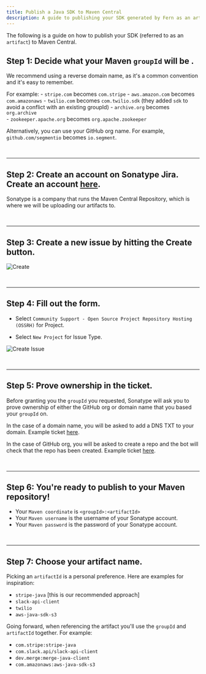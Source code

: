 ```yaml
---
title: Publish a Java SDK to Maven Central
description: A guide to publishing your SDK generated by Fern as an artifact to the public Maven Central repository.
---
```

The following is a guide on how to publish your SDK (referred to as an `artifact`) to Maven Central.

## Step 1: Decide what your Maven `groupId` will be .

We recommend using a reverse domain name, as it's a common convention and it's easy to remember. 

For example:
    - `stripe.com` becomes `com.stripe`
    - `aws.amazon.com` becomes `com.amazonaws`
    - `twilio.com` becomes `com.twilio.sdk` (they added `sdk` to avoid a conflict with an existing groupId)
    - `archive.org` becomes `org.archive`   
    - `zookeeper.apache.org` becomes `org.apache.zookeeper`

Alternatively, you can use your GitHub org name. For example, `github.com/segmentio` becomes `io.segment`.

<br />

---

## Step 2: Create an account on Sonatype Jira. Create an account [here](https://issues.sonatype.org/secure/Signup!default.jspa).

Sonatype is a company that runs the Maven Central Repository, which is where we will be uploading our artifacts to.

<br />

---

## Step 3: Create a new issue by hitting the Create button.

![Create](https://fern-image-hosting.s3.amazonaws.com/sonatype-create-button.png)

<br />

---

## Step 4: Fill out the form. 

- Select `Community Support - Open Source Project Repository Hosting (OSSRH)` for Project. 

- Select `New Project` for Issue Type.

![Create Issue](https://fern-image-hosting.s3.amazonaws.com/sonatype-create-issue-form.png)

<br />

---

## Step 5: Prove ownership in the ticket.

Before granting you the `groupId` you requested, Sonatype will ask you to prove ownership of either the GitHub org or domain name that you based your `groupId` on.

In the case of a domain name, you will be asked to add a DNS TXT to your domain. Example ticket [here](https://issues.sonatype.org/browse/OSSRH-76115?jql=text%20~%20%22com%22).

In the case of GitHub org, you will be asked to create a repo and the bot will check that the repo has been created. Example ticket [here](https://issues.sonatype.org/browse/OSSRH-85770). 

<br />

---

## Step 6: You're ready to publish to your Maven repository! 

- Your `Maven coordinate` is `<groupId>:<artifactId>`
- Your `Maven username` is the username of your Sonatype account. 
- Your `Maven password` is the password of your Sonatype account.

<br />

---

## Step 7: Choose your artifact name.

Picking an `artifactId` is a personal preference.  Here are examples for inspiration:

- `stripe-java` [this is our recommended approach]
- `slack-api-client`
- `twilio`
- `aws-java-sdk-s3`

Going forward, when referencing the artifact you'll use the `groupId` and `artifactId` together. For example:

- `com.stripe:stripe-java`
- `com.slack.api/slack-api-client`
- `dev.merge:merge-java-client`
- `com.amazonaws:aws-java-sdk-s3`
